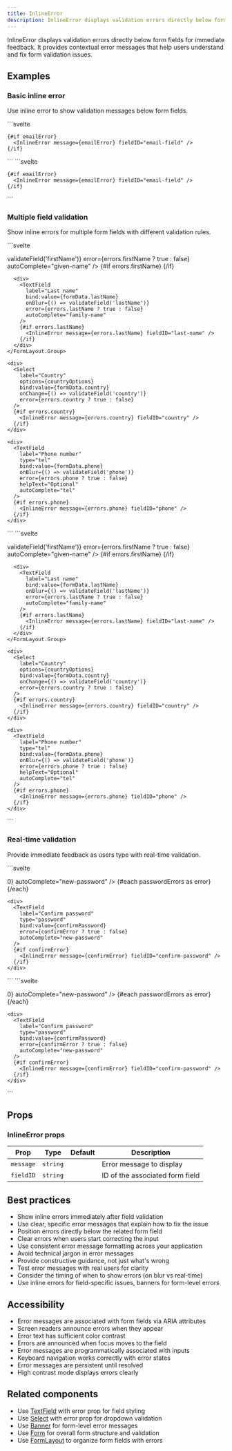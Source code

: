 ```yaml
---
title: InlineError
description: InlineError displays validation errors directly below form fields for immediate feedback.
---
```



InlineError displays validation errors directly below form fields for immediate feedback. It provides contextual error messages that help users understand and fix form validation issues.

## Examples

### Basic inline error

Use inline error to show validation messages below form fields.

<Tabs>
<TabItem label="Preview">
```svelte
<script>
  import { InlineError, TextField, Card, BlockStack } from 'svelte-polaris';
  
  let email = '';
  let emailError = '';
  
  function validateEmail() {
    if (!email.trim()) {
      emailError = 'Email is required';
    } else if (!/\S+@\S+\.\S+/.test(email)) {
      emailError = 'Please enter a valid email address';
    } else {
      emailError = '';
    }
  }
</script>

<Card>
  <BlockStack gap="200">
    <TextField
      label="Email"
      type="email"
      bind:value={email}
      onBlur={validateEmail}
      error={emailError ? true : false}
      autoComplete="email"
    />
    
    {#if emailError}
      <InlineError message={emailError} fieldID="email-field" />
    {/if}
  </BlockStack>
</Card>
```
</TabItem>
<TabItem label="Code">
```svelte
<script>
  import { InlineError, TextField, Card, BlockStack } from 'svelte-polaris';
  
  let email = '';
  let emailError = '';
  
  function validateEmail() {
    if (!email.trim()) {
      emailError = 'Email is required';
    } else if (!/\S+@\S+\.\S+/.test(email)) {
      emailError = 'Please enter a valid email address';
    } else {
      emailError = '';
    }
  }
</script>

<Card>
  <BlockStack gap="200">
    <TextField
      label="Email"
      type="email"
      bind:value={email}
      onBlur={validateEmail}
      error={emailError ? true : false}
      autoComplete="email"
    />
    
    {#if emailError}
      <InlineError message={emailError} fieldID="email-field" />
    {/if}
  </BlockStack>
</Card>
```
</TabItem>
</Tabs>

### Multiple field validation

Show inline errors for multiple form fields with different validation rules.

<Tabs>
<TabItem label="Preview">
```svelte
<script>
  import { InlineError, TextField, Select, Card, FormLayout } from 'svelte-polaris';
  
  let formData = {
    firstName: '',
    lastName: '',
    country: '',
    phone: ''
  };
  
  let errors = {};
  
  const countryOptions = [
    { label: 'Select country', value: '' },
    { label: 'United States', value: 'US' },
    { label: 'Canada', value: 'CA' },
    { label: 'United Kingdom', value: 'UK' }
  ];
  
  function validateField(field) {
    const newErrors = { ...errors };
    
    switch (field) {
      case 'firstName':
        if (!formData.firstName.trim()) {
          newErrors.firstName = 'First name is required';
        } else if (formData.firstName.length < 2) {
          newErrors.firstName = 'First name must be at least 2 characters';
        } else {
          delete newErrors.firstName;
        }
        break;
        
      case 'lastName':
        if (!formData.lastName.trim()) {
          newErrors.lastName = 'Last name is required';
        } else {
          delete newErrors.lastName;
        }
        break;
        
      case 'country':
        if (!formData.country) {
          newErrors.country = 'Please select a country';
        } else {
          delete newErrors.country;
        }
        break;
        
      case 'phone':
        if (formData.phone && !/^\+?[\d\s\-\(\)]+$/.test(formData.phone)) {
          newErrors.phone = 'Please enter a valid phone number';
        } else {
          delete newErrors.phone;
        }
        break;
    }
    
    errors = newErrors;
  }
</script>

<Card>
  <FormLayout>
    <FormLayout.Group>
      <div>
        <TextField
          label="First name"
          bind:value={formData.firstName}
          onBlur={() => validateField('firstName')}
          error={errors.firstName ? true : false}
          autoComplete="given-name"
        />
        {#if errors.firstName}
          <InlineError message={errors.firstName} fieldID="first-name" />
        {/if}
      </div>
      
      <div>
        <TextField
          label="Last name"
          bind:value={formData.lastName}
          onBlur={() => validateField('lastName')}
          error={errors.lastName ? true : false}
          autoComplete="family-name"
        />
        {#if errors.lastName}
          <InlineError message={errors.lastName} fieldID="last-name" />
        {/if}
      </div>
    </FormLayout.Group>
    
    <div>
      <Select
        label="Country"
        options={countryOptions}
        bind:value={formData.country}
        onChange={() => validateField('country')}
        error={errors.country ? true : false}
      />
      {#if errors.country}
        <InlineError message={errors.country} fieldID="country" />
      {/if}
    </div>
    
    <div>
      <TextField
        label="Phone number"
        type="tel"
        bind:value={formData.phone}
        onBlur={() => validateField('phone')}
        error={errors.phone ? true : false}
        helpText="Optional"
        autoComplete="tel"
      />
      {#if errors.phone}
        <InlineError message={errors.phone} fieldID="phone" />
      {/if}
    </div>
  </FormLayout>
</Card>
```
</TabItem>
<TabItem label="Code">
```svelte
<script>
  import { InlineError, TextField, Select, Card, FormLayout } from 'svelte-polaris';
  
  let formData = {
    firstName: '',
    lastName: '',
    country: '',
    phone: ''
  };
  
  let errors = {};
  
  const countryOptions = [
    { label: 'Select country', value: '' },
    { label: 'United States', value: 'US' },
    { label: 'Canada', value: 'CA' },
    { label: 'United Kingdom', value: 'UK' }
  ];
  
  function validateField(field) {
    const newErrors = { ...errors };
    
    switch (field) {
      case 'firstName':
        if (!formData.firstName.trim()) {
          newErrors.firstName = 'First name is required';
        } else if (formData.firstName.length < 2) {
          newErrors.firstName = 'First name must be at least 2 characters';
        } else {
          delete newErrors.firstName;
        }
        break;
        
      case 'lastName':
        if (!formData.lastName.trim()) {
          newErrors.lastName = 'Last name is required';
        } else {
          delete newErrors.lastName;
        }
        break;
        
      case 'country':
        if (!formData.country) {
          newErrors.country = 'Please select a country';
        } else {
          delete newErrors.country;
        }
        break;
        
      case 'phone':
        if (formData.phone && !/^\+?[\d\s\-\(\)]+$/.test(formData.phone)) {
          newErrors.phone = 'Please enter a valid phone number';
        } else {
          delete newErrors.phone;
        }
        break;
    }
    
    errors = newErrors;
  }
</script>

<Card>
  <FormLayout>
    <FormLayout.Group>
      <div>
        <TextField
          label="First name"
          bind:value={formData.firstName}
          onBlur={() => validateField('firstName')}
          error={errors.firstName ? true : false}
          autoComplete="given-name"
        />
        {#if errors.firstName}
          <InlineError message={errors.firstName} fieldID="first-name" />
        {/if}
      </div>
      
      <div>
        <TextField
          label="Last name"
          bind:value={formData.lastName}
          onBlur={() => validateField('lastName')}
          error={errors.lastName ? true : false}
          autoComplete="family-name"
        />
        {#if errors.lastName}
          <InlineError message={errors.lastName} fieldID="last-name" />
        {/if}
      </div>
    </FormLayout.Group>
    
    <div>
      <Select
        label="Country"
        options={countryOptions}
        bind:value={formData.country}
        onChange={() => validateField('country')}
        error={errors.country ? true : false}
      />
      {#if errors.country}
        <InlineError message={errors.country} fieldID="country" />
      {/if}
    </div>
    
    <div>
      <TextField
        label="Phone number"
        type="tel"
        bind:value={formData.phone}
        onBlur={() => validateField('phone')}
        error={errors.phone ? true : false}
        helpText="Optional"
        autoComplete="tel"
      />
      {#if errors.phone}
        <InlineError message={errors.phone} fieldID="phone" />
      {/if}
    </div>
  </FormLayout>
</Card>
```
</TabItem>
</Tabs>

### Real-time validation

Provide immediate feedback as users type with real-time validation.

<Tabs>
<TabItem label="Preview">
```svelte
<script>
  import { InlineError, TextField, Card, BlockStack } from 'svelte-polaris';
  
  let password = '';
  let confirmPassword = '';
  let passwordErrors = [];
  let confirmError = '';
  
  function validatePassword() {
    const errors = [];
    
    if (password.length < 8) {
      errors.push('Password must be at least 8 characters long');
    }
    
    if (!/[A-Z]/.test(password)) {
      errors.push('Password must contain at least one uppercase letter');
    }
    
    if (!/[a-z]/.test(password)) {
      errors.push('Password must contain at least one lowercase letter');
    }
    
    if (!/\d/.test(password)) {
      errors.push('Password must contain at least one number');
    }
    
    passwordErrors = errors;
  }
  
  function validateConfirmPassword() {
    if (confirmPassword && confirmPassword !== password) {
      confirmError = 'Passwords do not match';
    } else {
      confirmError = '';
    }
  }
  
  $: if (password) validatePassword();
  $: if (confirmPassword) validateConfirmPassword();
</script>

<Card>
  <BlockStack gap="400">
    <div>
      <TextField
        label="Password"
        type="password"
        bind:value={password}
        error={passwordErrors.length > 0}
        autoComplete="new-password"
      />
      {#each passwordErrors as error}
        <InlineError message={error} fieldID="password" />
      {/each}
    </div>
    
    <div>
      <TextField
        label="Confirm password"
        type="password"
        bind:value={confirmPassword}
        error={confirmError ? true : false}
        autoComplete="new-password"
      />
      {#if confirmError}
        <InlineError message={confirmError} fieldID="confirm-password" />
      {/if}
    </div>
  </BlockStack>
</Card>
```
</TabItem>
<TabItem label="Code">
```svelte
<script>
  import { InlineError, TextField, Card, BlockStack } from 'svelte-polaris';
  
  let password = '';
  let confirmPassword = '';
  let passwordErrors = [];
  let confirmError = '';
  
  function validatePassword() {
    const errors = [];
    
    if (password.length < 8) {
      errors.push('Password must be at least 8 characters long');
    }
    
    if (!/[A-Z]/.test(password)) {
      errors.push('Password must contain at least one uppercase letter');
    }
    
    if (!/[a-z]/.test(password)) {
      errors.push('Password must contain at least one lowercase letter');
    }
    
    if (!/\d/.test(password)) {
      errors.push('Password must contain at least one number');
    }
    
    passwordErrors = errors;
  }
  
  function validateConfirmPassword() {
    if (confirmPassword && confirmPassword !== password) {
      confirmError = 'Passwords do not match';
    } else {
      confirmError = '';
    }
  }
  
  $: if (password) validatePassword();
  $: if (confirmPassword) validateConfirmPassword();
</script>

<Card>
  <BlockStack gap="400">
    <div>
      <TextField
        label="Password"
        type="password"
        bind:value={password}
        error={passwordErrors.length > 0}
        autoComplete="new-password"
      />
      {#each passwordErrors as error}
        <InlineError message={error} fieldID="password" />
      {/each}
    </div>
    
    <div>
      <TextField
        label="Confirm password"
        type="password"
        bind:value={confirmPassword}
        error={confirmError ? true : false}
        autoComplete="new-password"
      />
      {#if confirmError}
        <InlineError message={confirmError} fieldID="confirm-password" />
      {/if}
    </div>
  </BlockStack>
</Card>
```
</TabItem>
</Tabs>

## Props

### InlineError props

| Prop | Type | Default | Description |
|------|------|---------|-------------|
| `message` | `string` | | Error message to display |
| `fieldID` | `string` | | ID of the associated form field |

## Best practices

- Show inline errors immediately after field validation
- Use clear, specific error messages that explain how to fix the issue
- Position errors directly below the related form field
- Clear errors when users start correcting the input
- Use consistent error message formatting across your application
- Avoid technical jargon in error messages
- Provide constructive guidance, not just what's wrong
- Test error messages with real users for clarity
- Consider the timing of when to show errors (on blur vs real-time)
- Use inline errors for field-specific issues, banners for form-level errors

## Accessibility

- Error messages are associated with form fields via ARIA attributes
- Screen readers announce errors when they appear
- Error text has sufficient color contrast
- Errors are announced when focus moves to the field
- Error messages are programmatically associated with inputs
- Keyboard navigation works correctly with error states
- Error messages are persistent until resolved
- High contrast mode displays errors clearly

## Related components

- Use [TextField](/getting-started/text-field) with error prop for field styling
- Use [Select](/getting-started/select) with error prop for dropdown validation
- Use [Banner](/getting-started/banner) for form-level error messages
- Use [Form](/getting-started/form) for overall form structure and validation
- Use [FormLayout](/getting-started/form-layout) to organize form fields with errors
